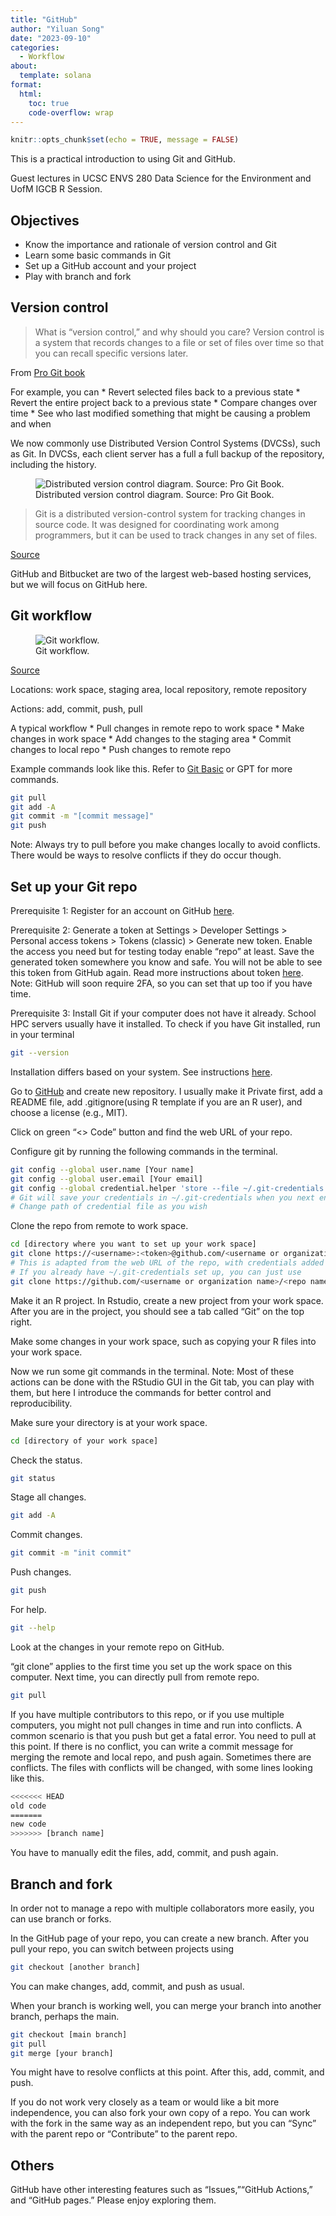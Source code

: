 ```yaml
---
title: "GitHub"
author: "Yiluan Song"
date: "2023-09-10"
categories:
  - Workflow
about:
  template: solana
format:
  html:
    toc: true
    code-overflow: wrap
---
```


```r
knitr::opts_chunk$set(echo = TRUE, message = FALSE)
```

This is a practical introduction to using Git and GitHub.

Guest lectures in UCSC ENVS 280 Data Science for the Environment and UofM IGCB R Session.

## Objectives
* Know the importance and rationale of version control and Git
* Learn some basic commands in Git
* Set up a GitHub account and your project
* Play with branch and fork

## Version control
> What is "version control," and why should you care? Version control is a system that records changes to a file or set of files over time so that you can recall specific versions later.

From [Pro Git book]("https://git-scm.com/book/en/v2")

For example, you can
* Revert selected files back to a previous state
* Revert the entire project back to a previous state
* Compare changes over time
* See who last modified something that might be causing a problem and when

We now commonly use Distributed Version Control Systems (DVCSs), such as Git. In DVCSs, each client server has a full a full backup of the repository, including the history.

![Distributed version control diagram. Source: Pro Git Book.](https://git-scm.com/book/en/v2/images/distributed.png)

> Git is a distributed version-control system for tracking changes in source code. It was designed for coordinating work among programmers, but it can be used to track changes in any set of files.

[Source](https://www.pluralsight.com/paths/managing-source-code-with-git)

GitHub and Bitbucket are two of the largest web-based hosting services, but we will focus on GitHub here. 

## Git workflow
![Git workflow.](https://miro.medium.com/v2/resize:fit:1100/format:webp/1*gZX2Cs-To3k1h63hHhPPcw.png)

[Source](https://medium.com/@mehulgala77/github-fundamentals-clone-fetch-push-pull-fork-16d79bb16b79)

Locations: work space, staging area, local repository, remote repository

Actions: add, commit, push, pull

A typical workflow
* Pull changes in remote repo to work space
* Make changes in work space
* Add changes to the staging area
* Commit changes to local repo
* Push changes to remote repo

Example commands look like this. Refer to [Git Basic](https://git-scm.com/book/en/v2/Git-Basics-Getting-a-Git-Repository) or GPT for more commands.

```bash
git pull
git add -A
git commit -m "[commit message]"
git push
```

Note: Always try to pull before you make changes locally to avoid conflicts. There would be ways to resolve conflicts if they do occur though.

## Set up your Git repo

Prerequisite 1: Register for an account on GitHub [here](https://github.com/signup).

Prerequisite 2: Generate a token at Settings > Developer Settings > Personal access tokens > Tokens (classic) > Generate new token. Enable the access you need but for testing today enable "repo" at least. Save the generated token somewhere you know and safe. You will not be able to see this token from GitHub again. Read more instructions about token [here](https://docs.github.com/en/authentication/keeping-your-account-and-data-secure/managing-your-personal-access-tokens). Note: GitHub will soon require 2FA, so you can set that up too if you have time.

Prerequisite 3: Install Git if your computer does not have it already. School HPC servers usually have it installed. To check if you have Git installed, run in your terminal
```bash
git --version
```
Installation differs based on your system. See instructions [here](https://git-scm.com/book/en/v2/Getting-Started-Installing-Git).


Go to [GitHub](https://github.com/) and create new repository. I usually make it Private first, add a README file,  add .gitignore(using R template if you are an R user), and choose a license (e.g., MIT).

Click on green "<> Code" button and find the web URL of your repo.

Configure git by running the following commands in the terminal.
```bash
git config --global user.name [Your name]
git config --global user.email [Your email]
git config --global credential.helper 'store --file ~/.git-credentials'
# Git will save your credentials in ~/.git-credentials when you next enter them
# Change path of credential file as you wish
```

Clone the repo from remote to work space.
```bash
cd [directory where you want to set up your work space]
git clone https://<username>:<token>@github.com/<username or organization name>/<repo name>.git
# This is adapted from the web URL of the repo, with credentials added
# If you already have ~/.git-credentials set up, you can just use
git clone https://github.com/<username or organization name>/<repo name>.git
```

Make it an R project. In Rstudio, create a new project from your work space. After you are in the project, you should see a tab called "Git" on the top right.

Make some changes in your work space, such as copying your R files into your work space.

Now we run some git commands in the terminal. Note: Most of these actions can be done with the RStudio GUI in the Git tab, you can play with them, but here I introduce the commands for better control and reproducibility.

Make sure your directory is at your work space.
```bash
cd [directory of your work space]
```

Check the status.
```bash
git status
```

Stage all changes.
```bash
git add -A
```

Commit changes.
```bash
git commit -m "init commit"
```

Push changes.
```bash
git push
```

For help.
```bash
git --help
```

Look at the changes in your remote repo on GitHub.

"git clone" applies to the first time you set up the work space on this computer. Next time, you can directly pull from remote repo.
```bash
git pull
```

If you have multiple contributors to this repo, or if you use multiple computers, you might not pull changes in time and run into conflicts. A common scenario is that you push but get a fatal error. You need to pull at this point. If there is no conflict, you can write a commit message for merging the remote and local repo, and push again. Sometimes there are conflicts. The files with conflicts will be changed, with some lines looking like this.
```bash
<<<<<<< HEAD
old code
=======
new code
>>>>>>> [branch name]
```
You have to manually edit the files, add, commit, and push again.

## Branch and fork
In order not to manage a repo with multiple collaborators more easily, you can use branch or forks.

In the GitHub page of your repo, you can create a new branch. After you pull your repo, you can switch between projects using 
```bash
git checkout [another branch]
```
You can make changes, add, commit, and push as usual.

When your branch is working well, you can merge your branch into another branch, perhaps the main.
```bash
git checkout [main branch]
git pull
git merge [your branch]
```
You might have to resolve conflicts at this point. After this, add, commit, and push.

If you do not work very closely as a team or would like a bit more independence, you can also fork your own copy of a repo. You can work with the fork in the same way as an independent repo, but you can "Sync" with the parent repo or "Contribute" to the parent repo.

## Others
GitHub have other interesting features such as "Issues,""GitHub Actions," and "GitHub pages." Please enjoy exploring them.
